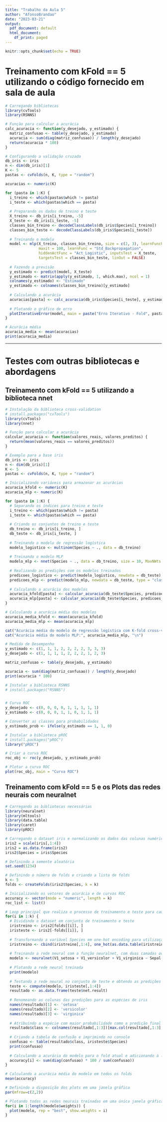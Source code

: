 ```yaml
---
title: "Trabalho da Aula 5"
author: "AfonsoBrandao"
date: "2023-03-21"
output:
  pdf_document: default
  html_document:
    df_print: paged
---
```


```r
knitr::opts_chunk$set(echo = TRUE)
```

# Treinamento com kFold == 5 utilizando o código fornecido em sala de aula

```r
# Carregando bibliotecas
library(cvTools)
library(RSNNS)

# Função para calcular a acurácia
calc_acuracia <- function(y_desejado, y_estimado) {
  matriz_confusao <- table(y_desejado, y_estimado)
  acuracia <- sum(diag(matriz_confusao)) / length(y_desejado)
  return(acuracia * 100)
}

# Configurando a validação cruzada
db_iris <- iris
n <- dim(db_iris)[1]
K <- 5
pastas <- cvFolds(n, K, type = "random")

acuracias <- numeric(K)

for (pasta in 1:K) {
  i_treino <- which(pastas$which != pasta)
  i_teste <- which(pastas$which == pasta)
  
  # Preparando os dados de treino e teste
  X_treino <- db_iris[i_treino, -5]
  X_teste <- db_iris[i_teste, -5]
  classes_bin_treino <- decodeClassLabels(db_iris$Species[i_treino])
  classes_bin_teste <- decodeClassLabels(db_iris$Species[i_teste])
  
  # Treinando o modelo
  model <- mlp(X_treino, classes_bin_treino, size = c(2, 3), learnFuncParams = c(0.9),
               maxit = 100, learnFunc = "Std_Backpropagation",
               hiddenActFunc = "Act_Logistic", inputsTest = X_teste,
               targetsTest = classes_bin_teste, linOut = FALSE)
  
  # Fazendo a previsão
  y_estimado <- predict(model, X_teste)
  y_estimado <- matrix(apply(y_estimado, 1, which.max), ncol = 1)
  colnames(y_estimado) <- "Estimado"
  y_estimado <- colnames(classes_bin_treino)[y_estimado]
  
  # Calculando a acurácia
  acuracias[pasta] <- calc_acuracia(db_iris$Species[i_teste], y_estimado)
  
  # Plotando o gráfico de erro
  plotIterativeError(model, main = paste("Erro Iterativo - Fold", pasta))
}

# Acurácia média
acuracia_media <- mean(acuracias)
print(acuracia_media)
```

--------------------------------------------------------------------------------
# Testes com outras bibliotecas e abordagens
## Treinamento com kFold == 5 utilizando a biblioteca nnet

```r
# Instalação da biblioteca cross-validation
# install.packages("cvTools")
library(cvTools)
library(nnet)

# Função para calcular a acurácia
calcular_acuracia <- function(valores_reais, valores_preditos) {
  return(mean(valores_reais == valores_preditos))
}

# Exemplo para a base iris
db_iris <- iris
n <- dim(db_iris)[1]
K <- 5
pastas <- cvFolds(n, K, type = "random")

# Inicializando variáveis para armazenar as acurácias
acuracia_kfold <- numeric(K)
acuracia_mlp <- numeric(K)

for (pasta in 1:K) {
  # Separando os índices para treino e teste
  i_treino <- which(pastas$which != pasta)
  i_teste <- which(pastas$which == pasta)
  
  # Criando os conjuntos de treino e teste
  db_treino <- db_iris[i_treino, ]
  db_teste <- db_iris[i_teste, ]
  
  # Treinando o modelo de regressão logística
  modelo_logistico <- multinom(Species ~ ., data = db_treino)
  
  # Treinando o modelo MLP
  modelo_mlp <- nnet(Species ~ ., data = db_treino, size = 10, MaxNWts = 1000, maxit = 200, trace = FALSE)
  
  # Realizando as predições com os modelos treinados
  predicoes_logistico <- predict(modelo_logistico, newdata = db_teste)
  predicoes_mlp <- predict(modelo_mlp, newdata = db_teste, type = "class")
  
  # Calculando a acurácia dos modelos
  acuracia_kfold[pasta] <- calcular_acuracia(db_teste$Species, predicoes_logistico)
  acuracia_mlp[pasta] <- calcular_acuracia(db_teste$Species, predicoes_mlp)
}

# Calculando a acurácia média dos modelos
acuracia_media_kfold <- mean(acuracia_kfold)
acuracia_media_mlp <- mean(acuracia_mlp)

cat("Acurácia média do modelo de regressão logística com K-fold cross-validation:", acuracia_media_kfold, "\n")
cat("Acurácia média do modelo MLP:", acuracia_media_mlp, "\n")

# Medida de Desempenho
y_estimado <- c(1, 1, 1, 2, 2, 2, 2, 3, 3, 3)
y_desejado <- c(1, 1, 1, 1, 2, 2, 2, 1, 2, 3)

matriz_confusao <- table(y_desejado, y_estimado)

acuracia <- sum(diag(matriz_confusao)) / length(y_desejado)
print(acuracia * 100)

# Instalar a biblioteca RSNNS
# install.packages("RSNNS")


# Curva ROC
y_desejado <- c(0, 0, 0, 0, 1, 1, 1, 1, 1)
y_estimado <- c(0, 0, 0, 1, 1, 0, 1, 1, 1)

# Converter as classes para probabilidades
y_estimado_prob <- ifelse(y_estimado == 1, 1, 0)

# Instalar a biblioteca pROC
# install.packages("pROC")
library("pROC")

# Criar a curva ROC
roc_obj <- roc(y_desejado, y_estimado_prob)

# Plotar a curva ROC
plot(roc_obj, main = "Curva ROC")
```

## Treinamento com kFold == 5 e os Plots das redes neurais com neuralnet

```r
# Carregando as bibliotecas necessárias
library(neuralnet)
library(mltools)
library(data.table)
library(caret)
library(pROC)

# Carregando o dataset iris e normalizando os dados das colunas numéricas
iris2 = scale(iris[,1:4])
iris2 = as.data.frame(iris2)
iris2$Species = iris$Species

# Definindo a semente aleatória
set.seed(1234)

# Definindo o número de folds e criando a lista de folds
k <- 5
folds <- createFolds(iris2$Species, k = k)

# Inicializando os vetores de acurácia e de curvas ROC
accuracy <- vector(mode = "numeric", length = k)
roc_list <- list()

# Loop principal que realiza o processo de treinamento e teste para cada fold
for(i in 1:k) {
  # Dividindo o dataset em conjunto de treinamento e teste
  iristreino <- iris2[folds[[i]], ]
  iristeste <- iris2[-folds[[i]], ]
  
  # Transformando a variável Species em one-hot encoding para utilização na rede neural
  iristreino <- cbind(iristreino[,1:4], one_hot(as.data.table(iristreino[,5])))
  
  # Treinando a rede neural com a função neuralnet, com duas camadas ocultas
  modelo <- neuralnet(V1_setosa + V1_versicolor + V1_virginica ~ Sepal.Length + Sepal.Width + Petal.Length + Petal.Width, iristreino, hidden=c(5,4))
  
  # Plotando a rede neural treinada
  print(modelo)
  
  # Testando a rede neural no conjunto de teste e obtendo as predições
  teste <- compute(modelo, iristeste[,1:4])
  resultado <- as.data.frame(teste$net.result)
  
  # Renomeando as colunas das predições para as espécies de iris
  names(resultado)[1] <- 'setosa'
  names(resultado)[2] <- 'versicolor'
  names(resultado)[3] <- 'virginica'
  
  # Atribuindo a espécie com maior probabilidade como a predição final
  resultado$class <- colnames(resultado[,1:3])[max.col(resultado[,1:3], ties.method = 'first')]
  
  # Criando a tabela de confusão e imprimindo no console
  confusao <- table(resultado$class, iristeste$Species)
  print(confusao)
  
  # Calculando a acurácia do modelo para o fold atual e adicionando à lista de acurácias
  accuracy[i] <- sum(diag(confusao) * 100 / sum(confusao))
}

# Calculando a acurácia média do modelo em todos os folds
mean(accuracy)

# Definindo a disposição dos plots em uma janela gráfica
par(mfrow=c(2,2))

# Plotando todas as redes neurais treinadas em uma única janela gráfica
for(i in 1:length(modelo$weights)) {
  plot(modelo, rep = "best", show.weights = i)
}
```